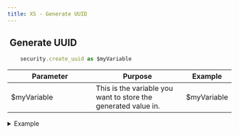 ```yaml
---
title: XS - Generate UUID
---
```


## <img src="../assets/docuBadge (10).png" alt="" data-size="line"> Generate UUID <a href="#xs-securitycreateuuid" id="xs-securitycreateuuid"></a>

```javascript
    security.create_uuid as $myVariable
```

<table><thead><tr><th width="175">Parameter</th><th>Purpose</th><th>Example</th></tr></thead><tbody><tr><td>$myVariable</td><td>This is the variable you want to store the generated value in.</td><td>$myVariable</td></tr></tbody></table>

<details>

<summary>Example</summary>

```javascript
    security.create_uuid as $myVariable
```

![](<../assets/CleanShot 2025-03-06 at 17.26.44.png>)

</details>
